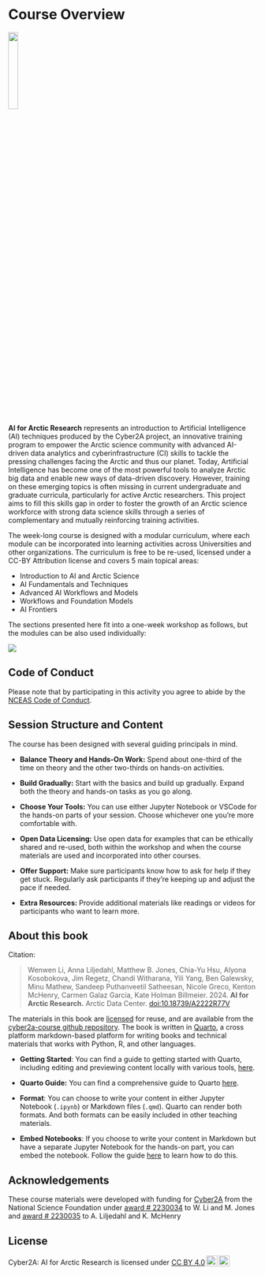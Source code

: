 # Course Overview {.unnumbered}

![](/images/index/arcticlogo.png){fig-align="center" width=20%}

**AI for Arctic Research** represents an introduction to Artificial Intelligence (AI) techniques produced by the Cyber2A project, an innovative training program to empower the Arctic science community with advanced AI-driven data analytics and cyberinfrastructure (CI) skills to tackle the pressing challenges facing the Arctic and thus our planet. Today, Artificial Intelligence has become one of the most powerful tools to analyze Arctic big data and enable new ways of data-driven discovery. However, training on these emerging topics is often missing in current undergraduate and graduate curricula, particularly for active Arctic researchers. This project aims to fill this skills gap in order to foster the growth of an Arctic science workforce with strong data science skills through a series of complementary and mutually reinforcing training activities.

The week-long course is designed with a modular curriculum, where each module can be incorporated into learning activities across Universities and other organizations. The curriculum is free to be re-used, licensed under a CC-BY Attribution license and covers 5 main topical areas:

- Introduction to AI and Arctic Science
- AI Fundamentals and Techniques
- Advanced AI Workflows and Models
- Workflows and Foundation Models
- AI Frontiers

The sections presented here fit into a one-week workshop as follows, but the modules can be also used individually:

::: {.column-page-right}

![](https://cyber2a.github.io/workshop/cyber2Aschedule.png)

:::

## Code of Conduct {-}
Please note that by participating in this activity you agree to abide by the [NCEAS Code of Conduct](https://www.nceas.ucsb.edu/sites/default/files/2021-11/NCEAS_Code-of-Conduct_Nov2021_0.pdf).

## Session Structure and Content

The course has been designed with several guiding principals in mind.

* **Balance Theory and Hands-On Work:** Spend about one-third of the time on theory and the other two-thirds on hands-on activities.

* **Build Gradually:** Start with the basics and build up gradually. Expand both the theory and hands-on tasks as you go along.  

* **Choose Your Tools:** You can use either Jupyter Notebook or VSCode for the hands-on parts of your session. Choose whichever one you’re more comfortable with.

* **Open Data Licensing:** Use open data for examples that can be ethically shared and re-used, both within the workshop and when the course materials are used and incorporated into other courses.

* **Offer Support:** Make sure participants know how to ask for help if they get stuck. Regularly ask participants if they’re keeping up and adjust the pace if needed.

* **Extra Resources:** Provide additional materials like readings or videos for participants who want to learn more.

## About this book

Citation:

> Wenwen Li, Anna Liljedahl, Matthew B. Jones, Chia-Yu Hsu, Alyona Kosobokova, Jim Regetz, Chandi Witharana, Yili Yang, Ben Galewsky, Minu Mathew, Sandeep Puthanveetil Satheesan, Nicole Greco, Kenton McHenry, Carmen Galaz García, Kate Holman Billmeier. 2024. **AI for Arctic Research.** Arctic Data Center. [doi:10.18739/A2222R77V](https://doi.org/10.18739/A2222R77V)

The materials in this book are [licensed](#license) for reuse, and are available from the [cyber2a-course github repository](https://github.com/cyber2a/cyber2a-course). The book is written in [Quarto](https://quarto.org/), a cross platform markdown-based platform for writing books and technical materials that works with Python, R, and other languages.

* **Getting Started**: You can find a guide to getting started with Quarto, including editing and previewing content locally with various tools, [here](https://quarto.org/docs/get-started/).

* **Quarto Guide:** You can find a comprehensive guide to Quarto [here](https://quarto.org/docs/guide/).

* **Format**: You can choose to write your content in either Jupyter Notebook (`.ipynb`) or Markdown files (`.qmd`). Quarto can render both formats. And both formats can be easily included in other teaching materials.

* **Embed Notebooks**: If you choose to write your content in Markdown but have a separate Jupyter Notebook for the hands-on part, you can embed the notebook. Follow the guide [here](https://quarto.org/docs/computations/python.html#embed-notebooks) to learn how to do this. 

## Acknowledgements

These course materials were developed with funding for [Cyber2A](cyber2a.github.io) from the National Science Foundation under [award # 2230034](https://www.nsf.gov/awardsearch/showAward?AWD_ID=2230034&HistoricalAwards=true) to W. Li and M. Jones and [award # 2230035](https://www.nsf.gov/awardsearch/showAward?AWD_ID=2230035&HistoricalAwards=true) to A. Liljedahl and K. McHenry

## License

 <p xmlns:cc="http://creativecommons.org/ns#" xmlns:dct="http://purl.org/dc/terms/"><span property="dct:title">Cyber2A: AI for Arctic Research</span> is licensed under <a href="https://creativecommons.org/licenses/by/4.0/?ref=chooser-v1" target="_blank" rel="license noopener noreferrer" style="display:inline-block;">CC BY 4.0<img style="height:22px!important;margin-left:3px;vertical-align:text-bottom;" src="https://mirrors.creativecommons.org/presskit/icons/cc.svg?ref=chooser-v1" alt=""><img style="height:22px!important;margin-left:3px;vertical-align:text-bottom;" src="https://mirrors.creativecommons.org/presskit/icons/by.svg?ref=chooser-v1" alt=""></a></p> 
